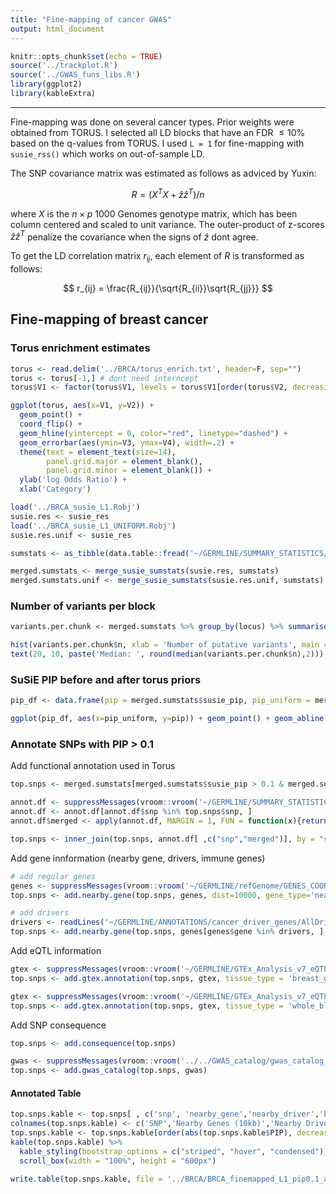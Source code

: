 ```yaml
---
title: "Fine-mapping of cancer GWAS"
output: html_document
---
```


```r
knitr::opts_chunk$set(echo = TRUE)
source('../trackplot.R')
source('../GWAS_funs_libs.R')
library(ggplot2)
library(kableExtra)
```

***

Fine-mapping was done on several cancer types. Prior weights were obtained from TORUS. I selected all LD blocks that have an FDR $\leq 10$% based on the q-values from TORUS. I used `L = 1` for fine-mapping with `susie_rss()` which works on out-of-sample LD.

The SNP covariance matrix was estimated as follows as adviced by Yuxin:

$$ R = (X^TX + \hat{z}\hat{z}^T)/n$$

where $X$ is the $n \times p$ 1000 Genomes genotype matrix, which has been column centered and scaled to unit variance. The outer-product of z-scores $\hat{z}\hat{z}^T$ penalize the covariance when the signs of $\hat{z}$ dont agree. 

To get the LD correlation matrix $r_{ij}$, each element of $R$ is transformed as follows:

$$ r_{ij} = \frac{R_{ij}}{\sqrt{R_{ii}}\sqrt{R_{jj}}} $$

## Fine-mapping of breast cancer

### Torus enrichment estimates

```r
torus <- read.delim('../BRCA/torus_enrich.txt', header=F, sep="")
torus <- torus[-1,] # dont need interncept
torus$V1 <- factor(torus$V1, levels = torus$V1[order(torus$V2, decreasing = F)])

ggplot(torus, aes(x=V1, y=V2)) + 
  geom_point() + 
  coord_flip() +
  geom_hline(yintercept = 0, color="red", linetype="dashed") +
  geom_errorbar(aes(ymin=V3, ymax=V4), width=.2) +
  theme(text = element_text(size=14),
        panel.grid.major = element_blank(), 
        panel.grid.minor = element_blank()) +
  ylab('log Odds Ratio') + 
  xlab('Category')
```


```r

load('../BRCA_susie_L1.Robj')
susie.res <- susie_res
load('../BRCA_susie_L1_UNIFORM.Robj')
susie.res.unif <- susie_res

sumstats <- as_tibble(data.table::fread('~/GERMLINE/SUMMARY_STATISTICS/susie/BRCA_Sumstats_SuSiE_Ready.txt.gz', sep = '\t', header = T))

merged.sumstats <- merge_susie_sumstats(susie.res, sumstats)
merged.sumstats.unif <- merge_susie_sumstats(susie.res.unif, sumstats)
```

### Number of variants per block

```r
variants.per.chunk <- merged.sumstats %>% group_by(locus) %>% summarise(n = sum(CS))

hist(variants.per.chunk$n, xlab = 'Number of putative variants', main = 'Number of variants per CS', breaks = 50)
text(20, 10, paste('Median: ', round(median(variants.per.chunk$n),2)))
```

### SuSiE PIP before and after torus priors

```r
pip_df <- data.frame(pip = merged.sumstats$susie_pip, pip_uniform = merged.sumstats.unif$susie_pip)

ggplot(pip_df, aes(x=pip_uniform, y=pip)) + geom_point() + geom_abline(slope = 1, color='red') + xlab('PIP (uniform)') + ylab('PIP')
```

### Annotate SNPs with PIP > 0.1

Add functional annotation used in Torus

```r
top.snps <- merged.sumstats[merged.sumstats$susie_pip > 0.1 & merged.sumstats$CS == 1, ]

annot.df <- suppressMessages(vroom::vroom('~/GERMLINE/SUMMARY_STATISTICS/torus/BRCA_Torus_annotations.txt.gz', col_names = T))
annot.df <- annot.df[annot.df$snp %in% top.snps$snp, ]
annot.df$merged <- apply(annot.df, MARGIN = 1, FUN = function(x){return(paste0(names(x)[which(x==1)], collapse = '\n'))})

top.snps <- inner_join(top.snps, annot.df[ ,c("snp","merged")], by = "snp")
```

Add gene innformation (nearby gene, drivers, immune genes)

```r
# add regular genes
genes <- suppressMessages(vroom::vroom('~/GERMLINE/refGenome/GENES_COORDs_b37.txt', col_names = T))
top.snps <- add.nearby.gene(top.snps, genes, dist=10000, gene_type='nearby_gene')

# add drivers
drivers <- readLines('~/GERMLINE/ANNOTATIONS/cancer_driver_genes/AllDrivers_FDR_0.10.txt')
top.snps <- add.nearby.gene(top.snps, genes[genes$gene %in% drivers, ], dist = 100000, gene_type='nearby_driver')
```

Add eQTL information

```r
gtex <- suppressMessages(vroom::vroom('~/GERMLINE/GTEx_Analysis_v7_eQTL/Breast_Mammary_var_genes.txt.gz', col_names = T, delim = '\t'))
top.snps <- add.gtex.annotation(top.snps, gtex, tissue_type = 'breast_gtex_eGenes')

gtex <- suppressMessages(vroom::vroom('~/GERMLINE/GTEx_Analysis_v7_eQTL/Whole_Blood_var_genes.txt.gz', col_names = T, delim = '\t'))
top.snps <- add.gtex.annotation(top.snps, gtex, tissue_type = 'whole_blood_gtex_eGenes')
```

Add SNP consequence 

```r
top.snps <- add.consequence(top.snps)
```

```r
gwas <- suppressMessages(vroom::vroom('../../GWAS_catalog/gwas_catalog_v1.0-associations_e98_r2020-02-08.tsv',col_names = T))
top.snps <- add.gwas_catalog(top.snps, gwas)
```


#### Annotated Table

```r
top.snps.kable <- top.snps[ , c('snp', 'nearby_gene','nearby_driver','breast_gtex_eGenes','whole_blood_gtex_eGenes','consequence','zscore','susie_pip', 'merged','gwas_catalog' ,'locus')]
colnames(top.snps.kable) <- c('SNP','Nearby Genes (10kb)','Nearby Drivers (100kb)','Breast eGenes','Whole-Blood eGenes','Consequence','ZScore','PIP','Annotation','GWAS Catalog','Locus')
top.snps.kable <- top.snps.kable[order(abs(top.snps.kable$PIP), decreasing = T), ]
kable(top.snps.kable) %>% 
  kable_styling(bootstrap_options = c("striped", "hover", "condensed")) %>% 
  scroll_box(width = "100%", height = "600px")
```


```r
write.table(top.snps.kable, file = '../BRCA/BRCA_finemapped_L1_pip0.1_annotated.txt', sep='\t', col.names = T, row.names = F, quote = F)
```


